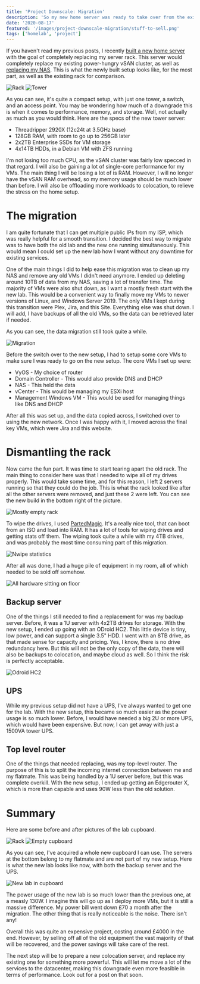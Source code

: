```yaml
---
title: 'Project Downscale: Migration'
description: 'So my new home server was ready to take over from the existing server rack. Here is how I went about migrating everything over with the least downtime for vital services.'
date: '2020-08-17'
featured: '/images/project-downscale-migration/stuff-to-sell.png'
tags: ['homelab', 'project']
---
```



If you haven't read my previous posts, I recently [built a new home server](/posts/threadripper-build) with the goal of completely replacing my server rack. This server would completely replace my existing power-hungry vSAN cluster, as well as [replacing my NAS](/posts/threadripper-build-storage). This is what the newly built setup looks like, for the most part, as well as the existing rack for comparison.

![Rack](/images/project-downscale-migration/rack.jpg)
![Tower](/images/project-downscale-migration/tower.png)

As you can see, it's quite a compact setup, with just one tower, a switch, and an access point. You may be wondering how much of a downgrade this is when it comes to performance, memory, and storage. Well, not actually as much as you would think. Here are the specs of the new tower server:

* Threadripper 2920X (12c24t at 3.5GHz base)
* 128GB RAM, with room to go up to 256GB later
* 2x2TB Enterprise SSDs for VM storage
* 4x14TB HDDs, in a Debian VM with ZFS running

I'm not losing too much CPU, as the vSAN cluster was fairly low specced in that regard. I will also be gaining a lot of single-core performance for my VMs. The main thing I will be losing a lot of is RAM. However, I will no longer have the vSAN RAM overhead, so my memory usage should be much lower than before. I will also be offloading more workloads to colocation, to relieve the stress on the home setup.

# The migration

I am quite fortunate that I can get multiple public IPs from my ISP, which was really helpful for a smooth transition. I decided the best way to migrate was to have both the old lab and the new one running simultaneously. This would mean I could set up the new lab how I want without any downtime for existing services.

One of the main things I did to help ease this migration was to clean up my NAS and remove any old VMs I didn't need anymore. I ended up deleting around 10TB of data from my NAS, saving a lot of transfer time. The majority of VMs were also shut down, as I want a mostly fresh start with the new lab. This would be a convenient way to finally move my VMs to newer versions of Linux, and Windows Server 2019. The only VMs I kept during this transition were Plex, Jira, and this Site. Everything else was shut down. I will add, I have backups of all the old VMs, so the data can be retrieved later if needed.

As you can see, the data migration still took quite a while.

![Migration](/images/project-downscale-migration/migration.png)

Before the switch over to the new setup, I had to setup some core VMs to make sure I was ready to go on the new setup. The core VMs I set up were:

* VyOS - My choice of router
* Domain Controller - This would also provide DNS and DHCP
* NAS - This held the data
* vCenter - This would be managing my ESXi host
* Management Windows VM - This would be used for managing things like DNS and DHCP

After all this was set up, and the data copied across, I switched over to using the new network. Once I was happy with it, I moved across the final key VMs, which were Jira and this website.

# Dismantling the rack

Now came the fun part. It was time to start tearing apart the old rack. The main thing to consider here was that I needed to wipe all of my drives properly. This would take some time, and for this reason, I left 2 servers running so that they could do the job. This is what the rack looked like after all the other servers were removed, and just these 2 were left. You can see the new build in the bottom right of the picture.

![Mostly empty rack](/images/project-downscale-migration/mostly-empty-rack.png)

To wipe the drives, I used [PartedMagic](https://partedmagic.com/). It's a really nice tool, that can boot from an ISO and load into RAM. It has a lot of tools for wiping drives and getting stats off them. The wiping took quite a while with my 4TB drives, and was probably the most time consuming part of this migration.

![Nwipe statistics](/images/project-downscale-migration/nwipe.png)

After all was done, I had a huge pile of equipment in my room, all of which needed to be sold off somehow.

![All hardware sitting on floor](/images/project-downscale-migration/stuff-to-sell.png)

## Backup server

One of the things I still needed to find a replacement for was my backup server. Before, it was a 1U server with 4x2TB drives for storage. With the new setup, I ended up going with an ODroid HC2. This little device is tiny, low power, and can support a single 3.5" HDD. I went with an 8TB drive, as that made sense for capacity and pricing. Yes, I know, there is no drive redundancy here. But this will not be the only copy of the data, there will also be backups to colocation, and maybe cloud as well. So I think the risk is perfectly acceptable.

![Odroid HC2](/images/project-downscale-migration/odroid.png)

## UPS

While my previous setup did not have a UPS, I've always wanted to get one for the lab. With the new setup, this became so much easier as the power usage is so much lower. Before, I would have needed a big 2U or more UPS, which would have been expensive. But now, I can get away with just a 1500VA tower UPS.

## Top level router

One of the things that needed replacing, was my top-level router. The purpose of this is to split the incoming internet connection between me and my flatmate. This was being handled by a 1U server before, but this was complete overkill. With the new setup, I ended up getting an Edgerouter X, which is more than capable and uses 90W less than the old solution.

# Summary

Here are some before and after pictures of the lab cupboard.

![Rack](/images/project-downscale-migration/rack.jpg)
![Empty cupboard](/images/project-downscale-migration/cupboard-after.jpeg)

As you can see, I've acquired a whole new cupboard I can use. The servers at the bottom belong to my flatmate and are not part of my new setup. Here is what the new lab looks like now, with both the backup server and the UPS.

![New lab in cupboard](/images/project-downscale-migration/new-lab.png)

The power usage of the new lab is so much lower than the previous one, at a measly 130W. I imagine this will go up as I deploy more VMs, but it is still a massive difference. My power bill went down £70 a month after the migration. The other thing that is really noticeable is the noise. There isn't any!

Overall this was quite an expensive project, costing around £4000 in the end. However, by selling off all of the old equipment the vast majority of that will be recovered, and the power savings will take care of the rest.

The next step will be to prepare a new colocation server, and replace my existing one for something more powerful. This will let me move a lot of the services to the datacenter, making this downgrade even more feasible in terms of performance. Look out for a post on that soon.
